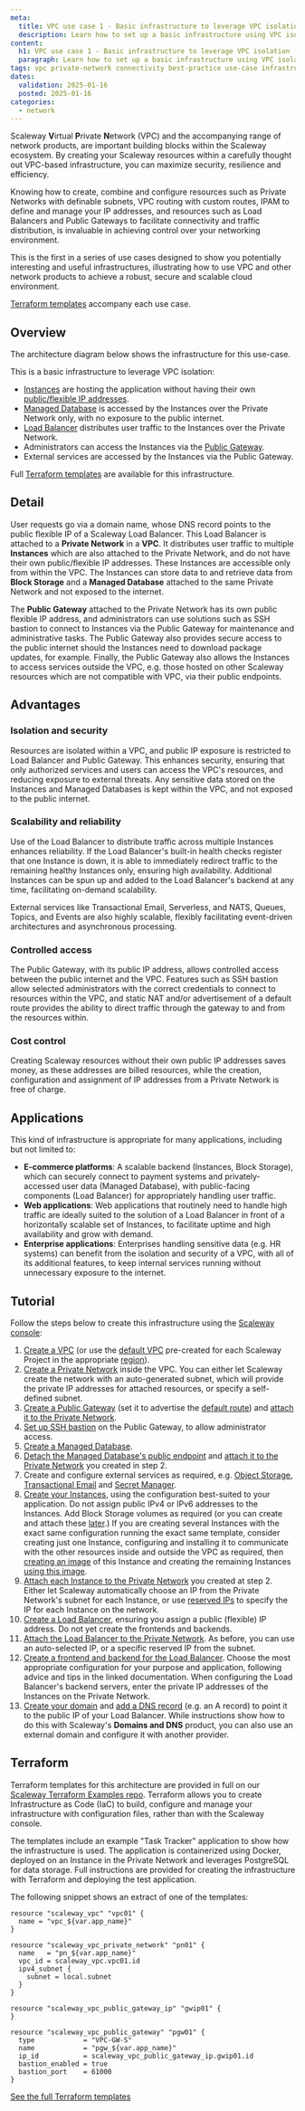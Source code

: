 ```yaml
---
meta:
  title: VPC use case 1 - Basic infrastructure to leverage VPC isolation
  description: Learn how to set up a basic infrastructure using VPC isolation for secure cloud environments. Step-by-step guidance on leveraging VPCs for optimal network isolation.
content:
  h1: VPC use case 1 - Basic infrastructure to leverage VPC isolation
  paragraph: Learn how to set up a basic infrastructure using VPC isolation for secure cloud environments. Step-by-step guidance on leveraging VPCs for optimal network isolation.
tags: vpc private-network connectivity best-practice use-case infrastructure-diagram
dates:
  validation: 2025-01-16
  posted: 2025-01-16
categories:
  - network
---
```


Scaleway **V**irtual **P**rivate **N**etwork (VPC) and the accompanying range of network products, are important building blocks within the Scaleway ecosystem. By creating your Scaleway resources within a carefully thought out VPC-based infrastructure, you can maximize security, resilience and efficiency. 

Knowing how to create, combine and configure resources such as Private Networks with definable subnets, VPC routing with custom routes, IPAM to define and manage your IP addresses, and resources such as Load Balancers and Public Gateways to facilitate connectivity and traffic distribution, is invaluable in achieving control over your networking environment.

This is the first in a series of use cases designed to show you potentially interesting and useful infrastructures, illustrating how to use VPC and other network products to achieve a robust, secure and scalable cloud environment. 

[Terraform templates](https://github.com/scaleway/terraform-examples/tree/main/demo-vpc-app) accompany each use case.

## Overview

The architecture diagram below shows the infrastructure for this use-case.

<Lightbox src="scaleway-vpc-infra-1.webp" size="large" alt="An architecture diagram shows how a Load Balancer inside a Scaleway VPC is attached to a Private Network. Also attached to the Private Network are three Instances (connected to Block Storage), a Managed Database, and a Public Gateway." />

This is a basic infrastructure to leverage VPC isolation:

- [Instances](/compute/instances/concepts/#instance) are hosting the application without having their own [public/flexible IP addresses](/compute/instances/concepts/#flexible-ip).
- [Managed Database](/managed-databases/postgresql-and-mysql/concepts/#managed-database) is accessed by the Instances over the Private Network only, with no exposure to the public internet.
- [Load Balancer](/network/load-balancer/concepts/) distributes user traffic to the Instances over the Private Network.
- Administrators can access the Instances via the [Public Gateway](/network/public-gateways/concepts/#public-gateway).
- External services are accessed by the Instances via the Public Gateway.

Full [Terraform templates](#terraform) are available for this infrastructure.

## Detail

User requests go via a domain name, whose DNS record points to the public flexible IP of a Scaleway Load Balancer. This Load Balancer is attached to a **Private Network** in a **VPC**. It distributes user traffic to multiple **Instances** which are also attached to the Private Network, and do not have their own public/flexible IP addresses. These Instances are accessible only from within the VPC. The Instances can store data to and retrieve data from **Block Storage** and a **Managed Database** attached to the same Private Network and not exposed to the internet. 

The **Public Gateway** attached to the Private Network has its own public flexible IP address, and administrators can use solutions such as SSH bastion to connect to Instances via the Public Gateway for maintenance and administrative tasks. The Public Gateway also provides secure access to the public internet should the Instances need to download package updates, for example. Finally, the Public Gateway also allows the Instances to access services outside the VPC, e.g. those hosted on other Scaleway resources which are not compatible with VPC, via their public endpoints.

## Advantages

### Isolation and security

Resources are isolated within a VPC, and public IP exposure is restricted to Load Balancer and Public Gateway. This enhances security, ensuring that only authorized services and users can access the VPC's resources, and reducing exposure to external threats. Any sensitive data stored on the Instances and Managed Databases is kept within the VPC, and not exposed to the public internet.

### Scalability and reliability

Use of the Load Balancer to distribute traffic across multiple Instances enhances reliability. If the Load Balancer's built-in health checks register that one Instance is down, it is able to immediately redirect traffic to the remaining healthy Instances only, ensuring high availability. Additional Instances can be spun up and added to the Load Balancer's backend at any time, facilitating on-demand scalability.

External services like Transactional Email, Serverless, and NATS, Queues, Topics, and Events are also highly scalable, flexibly facilitating event-driven architectures and asynchronous processing.

### Controlled access

The Public Gateway, with its public IP address, allows controlled access between the public internet and the VPC. Features such as SSH bastion allow selected administrators with the correct credentials to connect to resources within the VPC, and static NAT and/or advertisement of a default route provides the ability to direct traffic through the gateway to and from the resources within.

### Cost control

Creating Scaleway resources without their own public IP addresses saves money, as these addresses are billed resources, while the creation, configuration and assignment of IP addresses from a Private Network is free of charge. 

## Applications

This kind of infrastructure is appropriate for many applications, including but not limited to:
- **E-commerce platforms**: A scalable backend (Instances, Block Storage), which can securely connect to payment systems and privately-accessed user data (Managed Database), with public-facing components (Load Balancer) for appropriately handling user traffic.
- **Web applications**: Web applications that routinely need to handle high traffic are ideally suited to the solution of a Load Balancer in front of a horizontally scalable set of Instances, to facilitate uptime and high availability and grow with demand.
- **Enterprise applications**: Enterprises handling sensitive data (e.g. HR systems) can benefit from the isolation and security of a VPC, with all of its additional features, to keep internal services running without unnecessary exposure to the internet.

## Tutorial

Follow the steps below to create this infrastructure using the [Scaleway console](https://console.scaleway.com/organization):

1. [Create a VPC](/network/vpc/how-to/create-vpc/) (or use the [default VPC](/network/vpc/how-to/create-vpc/#how-to-identify-your-default-vpcs) pre-created for each Scaleway Project in the appropriate [region](/network/vpc/concepts/#region-and-availability-zone)).
2. [Create a Private Network](/network/vpc/how-to/create-private-network/) inside the VPC. You can either let Scaleway create the network with an auto-generated subnet, which will provide the private IP addresses for attached resources, or specify a self-defined subnet.
3. [Create a Public Gateway](/network/public-gateways/how-to/create-a-public-gateway/) (set it to advertise the [default route](/network/public-gateways/concepts/#default-route)) and [attach it to the Private Network](/network/public-gateways/how-to/configure-a-public-gateway/#how-to-attach-a-public-gateway-to-a-private-network).
4. [Set up SSH bastion](/network/public-gateways/how-to/use-ssh-bastion/) on the Public Gateway, to allow administrator access.
5. [Create a Managed Database](/managed-databases/postgresql-and-mysql/how-to/create-a-database/).
6. [Detach the Managed Database's public endpoint](/managed-databases/postgresql-and-mysql/how-to/remove-public-endpoint/) and [attach it to the Private Network](/managed-databases/postgresql-and-mysql/how-to/connect-database-private-network/) you created in step 2.
7. Create and configure external services as required, e.g. [Object Storage](/storage/object/quickstart/), [Transactional Email](/managed-services/transactional-email/quickstart/) and [Secret Manager](/identity-and-access-management/secret-manager/quickstart/).
8. [Create your Instances](/compute/instances/how-to/create-an-instance/), using the configuration best-suited to your application. Do not assign public IPv4 or IPv6 addresses to the Instances. Add Block Storage volumes as required (or you can create and attach these [later](/storage/block/quickstart/).)
    <Message type="tip">
    If you are creating several Instances with the exact same configuration running the exact same template, consider creating just one Instance, configuring and installing it to communicate with the other resources inside and outside the VPC as required, then [creating an image](/compute/instances/how-to/create-a-backup/) of this Instance and creating the remaining Instances [using this image](/compute/instances/how-to/create-a-backup/#how-to-create-or-restore-an-instance-from-an-image).
    </Message>
9. [Attach each Instance to the Private Network](/compute/instances/how-to/use-private-networks/#how-to-attach-instances-to-an-existing-private-network) you created at step 2. Either let Scaleway automatically choose an IP from the Private Network's subnet for each Instance, or use [reserved IPs](s/network/ipam/how-to/reserve-ip/) to specify the IP for each Instance on the network.
10. [Create a Load Balancer](/network/load-balancer/how-to/create-load-balancer/), ensuring you assign a public (flexible) IP address. Do not yet create the frontends and backends.
11. [Attach the Load Balancer to the Private Network](/network/load-balancer/how-to/use-with-private-network/#how-to-attach-a-private-network-to-your-load-balancer). As before, you can use an auto-selected IP, or a specific reserved IP from the subnet.
12. [Create a frontend and backend for the Load Balancer](/network/load-balancer/how-to/create-frontends-backends/). Choose the most appropriate configuration for your purpose and application, following advice and tips in the linked documentation. When configuring the Load Balancer's backend servers, enter the private IP addresses of the Instances on the Private Network.
13. [Create your domain](/network/domains-and-dns/how-to/register-internal-domain/) and [add a DNS record](/network/domains-and-dns/how-to/manage-dns-records/#how-to-add-dns-records) (e.g. an A record) to point it to the public IP of your Load Balancer. While instructions show how to do this with Scaleway's **Domains and DNS** product, you can also use an external domain and configure it with another provider.

## Terraform

Terraform templates for this architecture are provided in full on our [Scaleway Terraform Examples repo](https://github.com/scaleway/terraform-examples/tree/main/demo-vpc-app/). Terraform allows you to create Infrastructure as Code (IaC) to build, configure and manage your infrastructure with configuration files, rather than with the Scaleway console. 

The templates include an example "Task Tracker" application to show how the infrastructure is used. The application is containerized using Docker, deployed on an Instance in the Private Network and leverages PostgreSQL for data storage. Full instructions are provided for creating the infrastructure with Terraform and deploying the test application.

The following snippet shows an extract of one of the templates:

```
resource "scaleway_vpc" "vpc01" {
  name = "vpc_${var.app_name}"
}

resource "scaleway_vpc_private_network" "pn01" {
  name   = "pn_${var.app_name}"
  vpc_id = scaleway_vpc.vpc01.id
  ipv4_subnet {
    subnet = local.subnet
  }
}

resource "scaleway_vpc_public_gateway_ip" "gwip01" {
}

resource "scaleway_vpc_public_gateway" "pgw01" {
  type            = "VPC-GW-S"
  name            = "pgw_${var.app_name}"
  ip_id           = scaleway_vpc_public_gateway_ip.gwip01.id
  bastion_enabled = true
  bastion_port    = 61000
}
```

[See the full Terraform templates](https://github.com/scaleway/terraform-examples/tree/main/demo-vpc-app/)